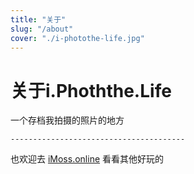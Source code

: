 ```yaml
---
title: "关于"
slug: "/about"
cover: "./i-photothe-life.jpg"
---
```


# 关于i.Phoththe.Life

一个存档我拍摄的照片的地方

    ---------------------------------------


也欢迎去 [iMoss.online](https://imoss.online "iMoss.online") 看看其他好玩的


